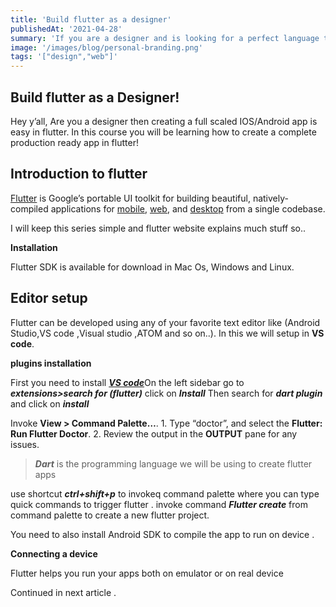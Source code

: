 ```yaml
---
title: 'Build flutter as a designer'
publishedAt: '2021-04-28'
summary: 'If you are a designer and is looking for a perfect language to use for mobile app development then flutter is a saviour.'
image: '/images/blog/personal-branding.png'
tags: '["design","web"]'
---
```


## Build flutter as a Designer!


Hey y’all,
Are you a designer then creating a full scaled IOS/Android app is easy in flutter. In this course you will be learning how to create a complete production ready app in flutter!

## Introduction to flutter

[Flutter](http://flutter.dev) is Google’s portable UI toolkit for building beautiful, natively-compiled applications for [mobile](https://flutter.dev/docs), [web](https://flutter.dev/web), and [desktop](https://flutter.dev/desktop) from a single codebase.

I will keep this series simple and flutter website explains much stuff so..

**Installation**

Flutter SDK is available for download in Mac Os, Windows and Linux.

## **Editor setup**

Flutter can be devel<span id="rmm"><span id="rmm">o</span></span>ped using any of your favorite text editor like (Android Studio,VS code ,Visual studio ,ATOM and so on..).
In this we will setup in **VS code**.

**plugins installation**

First you need to install [**_VS code_**](https://code.visualstudio.com/download)On the left sidebar go to **_extensions>search for (flutter)_** click on **_Install_** Then search for **_dart plugin_** and click on **_install_**

Invoke **View > Command Palette…**.
1\. Type “doctor”, and select the **Flutter: Run Flutter Doctor**.
2\. Review the output in the **OUTPUT** pane for any issues.

> **_Dart_** is the programming language we will be using to create flutter apps

use shortcut **_ctrl+shift+p_** to invokeq command palette where you can type quick commands to trigger flutter .
invoke command **_Flutter create_** from command palette to create a new flutter project.

You need to also install Android SDK to compile the app to run on device .

**Connecting a device**

Flutter helps you run your apps both on emulator or on real device

Continued in next article .